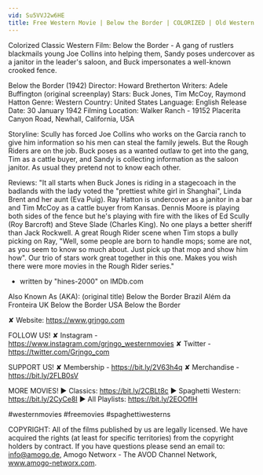 ```yaml
---
vid: Su5VVJ2w6HE
title: Free Western Movie | Below the Border | COLORIZED | Old Western | Ranch Movie | Wild West
---
```


Colorized Classic Western Film: Below the Border - A gang of rustlers blackmails young Joe Collins into helping them, Sandy poses undercover as a janitor in the leader's saloon, and Buck impersonates a well-known crooked fence.

Below the Border (1942)
Director: Howard Bretherton
Writers: Adele Buffington (original screenplay)
Stars: Buck Jones, Tim McCoy, Raymond Hatton
Genre: Western
Country: United States
Language: English
Release Date: 30 January 1942
Filming Location: Walker Ranch - 19152 Placerita Canyon Road, Newhall, California, USA

Storyline:
Scully has forced Joe Collins who works on the Garcia ranch to give him information so his men can steal the family jewels. But the Rough Riders are on the job. Buck poses as a wanted outlaw to get into the gang, Tim as a cattle buyer, and Sandy is collecting information as the saloon janitor. As usual they pretend not to know each other.

Reviews:
"It all starts when Buck Jones is riding in a stagecoach in the badlands with the lady voted the "prettiest white girl in Shanghai", Linda Brent and her aunt (Eva Puig). Ray Hatton is undercover as a janitor in a bar and Tim McCoy as a cattle buyer from Kansas. Dennis Moore is playing both sides of the fence but he's playing with fire with the likes of Ed Scully (Roy Barcroft) and Steve Slade (Charles King). No one plays a better sheriff than Jack Rockwell. A great Rough Rider scene when Tim stops a bully picking on Ray, "Well, some people are born to handle mops; some are not, as you seem to know so much about. Just pick up that mop and show him how". Our trio of stars work great together in this one. Makes you wish there were more movies in the Rough Rider series."
- written by "hines-2000" on IMDb.com

Also Known As (AKA):
(original title) Below the Border
Brazil Além da Fronteira
UK Below the Border
USA Below the Border

✘ Website: https://www.grjngo.com

FOLLOW US!
✘ Instagram - https://www.instagram.com/grjngo_westernmovies
✘ Twitter - https://twitter.com/Grjngo_com

SUPPORT US!
✘ Membership - https://bit.ly/2V63h4q
✘ Merchandise - https://bit.ly/2FLB0sV

MORE MOVIES! 
► Classics: https://bit.ly/2CBLt8c 
► Spaghetti Western: https://bit.ly/2CyCe8I 
► All Playlists: https://bit.ly/2EOOfIH 

#westernmovies #freemovies #spaghettiwesterns

COPYRIGHT: All of the films published by us are legally licensed. We have acquired the rights (at least for specific territories) from the copyright holders by contract. If you have questions please send an email to: info@amogo.de, Amogo Networx - The AVOD Channel Network, www.amogo-networx.com.